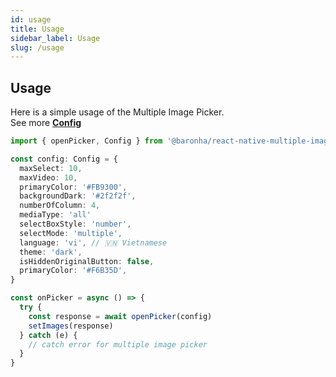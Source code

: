```yaml
---
id: usage
title: Usage
sidebar_label: Usage
slug: /usage
---
```


## Usage

Here is a simple usage of the Multiple Image Picker. <br/>
See more [**Config**](/config)

```typescript
import { openPicker, Config } from '@baronha/react-native-multiple-image-picker'

const config: Config = {
  maxSelect: 10,
  maxVideo: 10,
  primaryColor: '#FB9300',
  backgroundDark: '#2f2f2f',
  numberOfColumn: 4,
  mediaType: 'all'
  selectBoxStyle: 'number',
  selectMode: 'multiple',
  language: 'vi', // 🇻🇳 Vietnamese
  theme: 'dark',
  isHiddenOriginalButton: false,
  primaryColor: '#F6B35D',
}

const onPicker = async () => {
  try {
    const response = await openPicker(config)
    setImages(response)
  } catch (e) {
    // catch error for multiple image picker
  }
}
```
